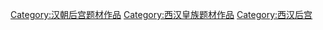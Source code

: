 [[Category:汉朝后宫题材作品|Category:汉朝后宫题材作品]]
[[Category:西汉皇族题材作品|Category:西汉皇族题材作品]]
[[Category:西汉后宫|Category:西汉后宫]]